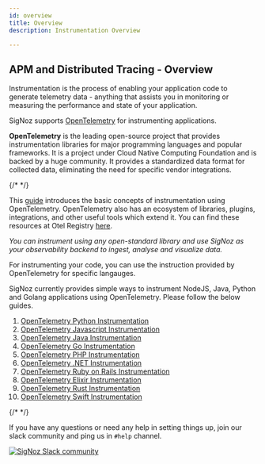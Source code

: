```yaml
---
id: overview
title: Overview
description: Instrumentation Overview

---
```

## APM and Distributed Tracing - Overview

Instrumentation is the process of enabling your application code to generate telemetry data - anything that assists you in monitoring or measuring the performance and state of your application.

SigNoz supports [OpenTelemetry](https://opentelemetry.io/) for instrumenting applications.

**OpenTelemetry** is the leading open-source project that provides instrumentation libraries for major programming languages and popular frameworks. It is a project under Cloud Native Computing Foundation and is backed by a huge community. It provides a standardized data format for collected data, eliminating the need for specific vendor integrations.

{/* <!-- **OpenTelemetry** is a single, vendor-agnostic instrumentation library per language with support for both automatic and manual instrumentation. It provides open-standard semantic conventions to ensure vendor-agnostic data collection. --> */}

This [guide](https://opentelemetry.io/docs/concepts/instrumenting) introduces the basic concepts of instrumentation using OpenTelemetry. OpenTelemetry also has an ecosystem of libraries, plugins, integrations, and other useful tools which extend it. You can find these resources at Otel Registry [here](https://opentelemetry.io/registry/).

_You can instrument using any open-standard library and use SigNoz as your observability backend to ingest, analyse and visualize data._

For instrumenting your code, you can use the instruction provided by OpenTelemetry for specific langauges.

SigNoz currently provides simple ways to instrument NodeJS, Java, Python and Golang applications using OpenTelemetry. Please follow the below guides.

1. [OpenTelemetry Python Instrumentation](/docs/instrumentation/python/)
2. [OpenTelemetry Javascript Instrumentation](/docs/instrumentation/javascript/)
3. [OpenTelemetry Java Instrumentation](/docs/instrumentation/java/)
4. [OpenTelemetry Go Instrumentation](/docs/instrumentation/golang/)
5. [OpenTelemetry PHP Instrumentation](/docs/instrumentation/php/)
6. [OpenTelemetry .NET Instrumentation](/docs/instrumentation/dotnet/)
7. [OpenTelemetry Ruby on Rails Instrumentation](/docs/instrumentation/ruby-on-rails/)
8. [OpenTelemetry Elixir Instrumentation](/docs/instrumentation/elixir/)
9. [OpenTelemetry Rust Instrumentation](/docs/instrumentation/rust/)
10. [OpenTelemetry Swift Instrumentation](/docs/instrumentation/swift/)



{/* <!-- If you need assistance instrumenting applications in other languages, please write to us at [support@signoz.io](mailto:support@signoz.io) or reach out to us on [Slack Community](https://signoz.io/slack) --> */}

If you have any questions or need any help in setting things up, join our slack community and ping us in `#help` channel.

[![SigNoz Slack community](/img/blog/common/join_slack_cta.webp)](https://signoz.io/slack)

